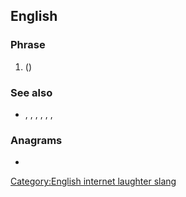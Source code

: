 ==English==

===Phrase===
{{head|en|phrase}}

# {{lb|en|Internet slang|dated}} {{alt form|en|ROFL}} ({{initialism of|en|[[rolling]] on the [[floor]], [[laughing]]|nodot=1}})

===See also===
* {{sense|laughing}} {{l|en|ROFL}}, {{l|en|ROFLOL}}, {{l|en|ROTFLOL}}, {{l|en|ROTFLMAO}}, {{l|en|ROFLMAO}}, {{l|en|LOL}}, {{l|en|LMAO}}

===Anagrams===
* {{anagrams|en|a=flort|TORFL}}

[[Category:English internet laughter slang]]